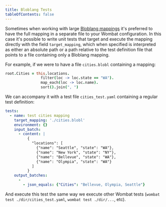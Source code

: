 ```yaml
---
title: Bloblang Tests
tableOfContents: false
---
```

Sometimes when working with large [Bloblang mappings](/bloblang) it's preferred to have the full mapping in a separate
file to your Wombat configuration. In this case it's possible to write unit tests that target and execute the mapping
directly with the field `target_mapping`, which when specified is interpreted as either an absolute path or a path
relative to the test definition file that points to a file containing only a Bloblang mapping.

For example, if we were to have a file `cities.blobl` containing a mapping:

```coffee
root.Cities = this.locations.
                filter(loc -> loc.state == "WA").
                map_each(loc -> loc.name).
                sort().join(", ")
```

We can accompany it with a test file `cities_test.yaml` containing a regular test definition:

```yml
tests:
  - name: test cities mapping
    target_mapping: './cities.blobl'
    environment: {}
    input_batch:
      - content: |
          {
            "locations": [
              {"name": "Seattle", "state": "WA"},
              {"name": "New York", "state": "NY"},
              {"name": "Bellevue", "state": "WA"},
              {"name": "Olympia", "state": "WA"}
            ]
          }
    output_batches:
      -
        - json_equals: {"Cities": "Bellevue, Olympia, Seattle"}
```

And execute this test the same way we execute other Wombat tests (`wombat test ./dir/cities_test.yaml`,
`wombat test ./dir/...`, etc).